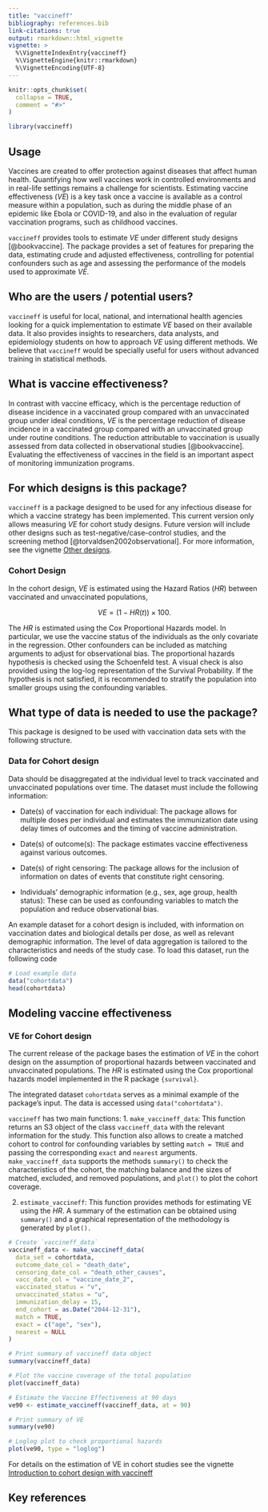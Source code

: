```yaml
---
title: "vaccineff"
bibliography: references.bib
link-citations: true
output: rmarkdown::html_vignette
vignette: >
  %\VignetteIndexEntry{vaccineff}
  %\VignetteEngine{knitr::rmarkdown}
  %\VignetteEncoding{UTF-8}
---
```


```r
knitr::opts_chunk$set(
  collapse = TRUE,
  comment = "#>"
)
```

```r
library(vaccineff)
```

## Usage

Vaccines are created to offer protection against diseases that affect human health. Quantifying how well vaccines work in controlled environments and in real-life settings remains a challenge for scientists. Estimating vaccine effectiveness ($VE$) is a key task once a vaccine is available as a control measure within a population, such as during the middle phase of an epidemic like Ebola or COVID-19, and also in the evaluation of regular vaccination programs, such as childhood vaccines.

`vaccineff` provides tools to estimate $VE$ under different study designs [@bookvaccine]. The package provides a set of features for preparing the data, estimating crude and adjusted effectiveness, controlling for potential confounders such as age and assessing the performance of  the models used to approximate $VE$.

## Who are the users / potential users?

`vaccineff` is useful for local, national, and international health agencies looking for a quick implementation to estimate $VE$ based on their available data. It also provides insights to researchers, data analysts, and epidemiology students on how to approach $VE$ using different methods. We believe that `vaccineff` would be specially useful for users without advanced training in statistical methods.

## What is vaccine effectiveness?

In contrast with vaccine efficacy, which is the percentage reduction of disease incidence in a vaccinated group compared with an unvaccinated group under ideal conditions, $VE$ is the percentage reduction of disease incidence in a vaccinated group compared with an unvaccinated group under routine conditions. The reduction attributable to vaccination is usually assessed from data collected in observational studies [@bookvaccine]. Evaluating the effectiveness of vaccines in the field is an important aspect of monitoring immunization programs.

## For which designs is this package?

`vaccineff` is a package designed to be used for any infectious disease for which a vaccine strategy has been implemented. This current version only allows measuring $VE$ for cohort study designs. Future version will include other designs such as test-negative/case-control studies, and the screening method [@torvaldsen2002observational]. For more information, see the vignette [Other designs](https://epiverse-trace.github.io/vaccineff/articles/other_designs.html).

### Cohort Design

In the cohort design, $VE$ is estimated using the Hazard Ratios ($HR$) between vaccinated and unvaccinated populations,

$$VE = (1-HR(t))\times100.$$

The $HR$ is estimated using the Cox Proportional Hazards model. In particular, we use the vaccine status of the individuals as the only covariate in the regression. Other confounders can be included as matching arguments to adjust for observational bias. The proportional hazards hypothesis is checked using the Schoenfeld test. A visual check is also provided using the log-log representation of the Survival Probability. If the hypothesis is not satisfied, it is recommended to stratify the population into smaller groups using the confounding variables.

## What type of data is needed to use the package?

This package is designed to be used with vaccination data sets with the following structure.

### Data for Cohort design

Data should be disaggregated at the individual level to track vaccinated and unvaccinated populations over time. The dataset must include the following information:

- Date(s) of vaccination for each individual: The package allows for multiple doses per individual and estimates the immunization date using delay times of outcomes and the timing of vaccine administration.

- Date(s) of outcome(s): The package estimates vaccine effectiveness against various outcomes.

- Date(s) of right censoring: The package allows for the inclusion of information on dates of events that constitute right censoring.

- Individuals' demographic information (e.g., sex, age group, health status): These can be used as confounding variables to match the population and reduce observational bias.

An example dataset for a cohort design is included, with information on vaccination dates and biological details per dose, as well as relevant demographic information. The level of data aggregation is tailored to the characteristics and needs of the study case. To load this dataset, run the following code

```r
# Load example data
data("cohortdata")
head(cohortdata)
```

## Modeling vaccine effectiveness

### VE for Cohort design

The current release of the package bases the estimation of $VE$ in the cohort design on the assumption of proportional hazards between vaccinated and unvaccinated populations. The $HR$ is estimated using the Cox proportional hazards model implemented in the R package `{survival}`.

The integrated dataset `cohortdata` serves as a minimal example of the package's input. The data is accessed using `data("cohortdata")`.

`vaccineff` has two main functions:
1. `make_vaccineff_data`: This function returns an S3 object of the class `vaccineff_data` with the relevant information for the study. This function also allows to create a matched cohort to control for confounding variables by setting `match = TRUE` and passing the corresponding `exact` and `nearest` arguments.
`make_vaccineff_data`  supports the methods `summary()` to check the characteristics of the cohort, the matching balance and the sizes of matched, excluded, and removed populations, and `plot()` to plot the cohort coverage. 

2. `estimate_vaccineff`: This function provides methods for estimating VE using the $HR$. A summary of the estimation can be obtained using `summary()` and a graphical representation of the methodology is generated by `plot().`

```r
# Create `vaccineff_data`
vaccineff_data <- make_vaccineff_data(
  data_set = cohortdata,
  outcome_date_col = "death_date",
  censoring_date_col = "death_other_causes",
  vacc_date_col = "vaccine_date_2",
  vaccinated_status = "v",
  unvaccinated_status = "u",
  immunization_delay = 15,
  end_cohort = as.Date("2044-12-31"),
  match = TRUE,
  exact = c("age", "sex"),
  nearest = NULL
)

# Print summary of vaccineff data object
summary(vaccineff_data)

# Plot the vaccine coverage of the total population
plot(vaccineff_data)

# Estimate the Vaccine Effectiveness at 90 days
ve90 <- estimate_vaccineff(vaccineff_data, at = 90)

# Print summary of VE
summary(ve90)

# Loglog plot to check proportional hazards
plot(ve90, type = "loglog")
```

For details on the estimation of VE in cohort studies see the vignette [Introduction to cohort design with vaccineff](https://epiverse-trace.github.io/vaccineff/articles/cohort_design.html)

## Key references
